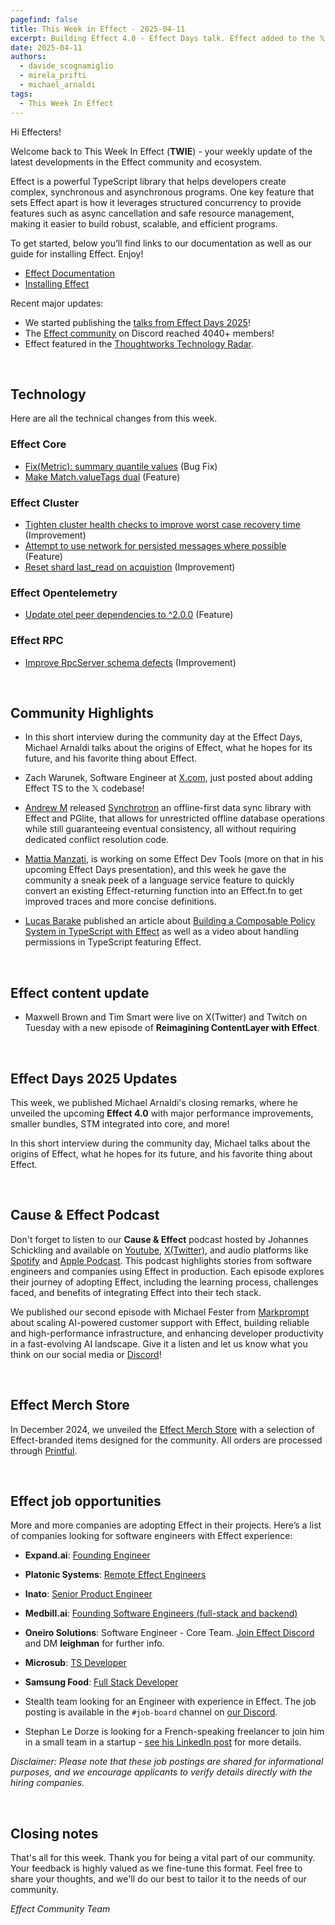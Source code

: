 ```yaml
---
pagefind: false
title: This Week in Effect - 2025-04-11
excerpt: Building Effect 4.0 - Effect Days talk. Effect added to the 𝕏 codebase. Technical updates.
date: 2025-04-11
authors:
  - davide_scognamiglio
  - mirela_prifti
  - michael_arnaldi
tags:
  - This Week In Effect
---
```



Hi Effecters!

Welcome back to This Week In Effect (**TWIE**) - your weekly update of the latest developments in the Effect community and ecosystem.

Effect is a powerful TypeScript library that helps developers create complex, synchronous and asynchronous programs. One key feature that sets Effect apart is how it leverages structured concurrency to provide features such as async cancellation and safe resource management, making it easier to build robust, scalable, and efficient programs.

To get started, below you’ll find links to our documentation as well as our guide for installing Effect. Enjoy!

- [Effect Documentation](/docs/getting-started/introduction/)
- [Installing Effect](/docs/getting-started/installation/)

Recent major updates:

- We started publishing the [talks from Effect Days 2025](https://www.youtube.com/playlist?list=PLDf3uQLaK2B9bEBZbwMv04e_zSbRNPKH6)! 
- The [Effect community](https://discord.gg/effect-ts) on Discord reached 4040+ members!
- Effect featured in the [Thoughtworks Technology Radar](https://www.thoughtworks.com/radar/languages-and-frameworks/effect).

&nbsp;

## Technology

Here are all the technical changes from this week.

### Effect Core
- [Fix(Metric): summary quantile values](https://github.com/Effect-TS/effect/pull/4706) (Bug Fix)
- [Make Match.valueTags dual](https://github.com/Effect-TS/effect/pull/4708) (Feature)

### Effect Cluster
- [Tighten cluster health checks to improve worst case recovery time](https://github.com/Effect-TS/effect/pull/4710) (Improvement)
- [Attempt to use network for persisted messages where possible](https://github.com/Effect-TS/effect/pull/4712) (Feature)
- [Reset shard last_read on acquistion](https://github.com/Effect-TS/effect/pull/4714) (Improvement)


### Effect Opentelemetry
- [Update otel peer dependencies to ^2.0.0](https://github.com/Effect-TS/effect/pull/4696) (Feature)


### Effect RPC
- [Improve RpcServer schema defects](https://github.com/Effect-TS/effect/pull/4703) (Improvement)


&nbsp;

## Community Highlights

- In this short interview during the community day at the Effect Days, Michael Arnaldi talks about the origins of Effect, what he hopes for its future, and his favorite thing about Effect.
  <Tweet id="1910648548443513285" />

- Zach Warunek, Software Engineer at [X.com](https://x.com/), just posted about adding Effect TS to the 𝕏 codebase! 
  <Tweet id="1910170362178117739" />

- [Andrew M](https://github.com/evelant) released [Synchrotron](https://github.com/evelant/synchrotron) an offline-first data sync library with Effect and PGlite, that allows for unrestricted offline database operations while still guaranteeing eventual consistency, all without requiring dedicated conflict resolution code.

- [Mattia Manzati](https://x.com/MattiaManzati), is working on some Effect Dev Tools (more on that in his upcoming Effect Days presentation), and this week he gave the community a sneak peek of a language service feature to quickly convert an existing Effect-returning function into an Effect.fn to get improved traces and more concise definitions.
  <Tweet id="1908416078025220489" />

- [Lucas Barake](https://lucas-barake.github.io/) published an article about [Building a Composable Policy System in TypeScript with Effect](https://lucas-barake.github.io/building-a-composable-policy-system/) as well as a video about handling permissions in TypeScript featuring Effect.
  <YouTube
    id="https://www.youtube.com/embed/6IaEhu8epnA?si=1twli-ThbGEzG5bk"
    title="Best Way to Handle Permissions in TypeScript: RBAC & ABAC with Effect"
  />


&nbsp;
## Effect content update

- Maxwell Brown and Tim Smart were live on X(Twitter) and Twitch on Tuesday with a new episode of **Reimagining ContentLayer with Effect**.
  <Tweet id="1910085967811407990" />

&nbsp;

## Effect Days 2025 Updates

This week, we published Michael Arnaldi's closing remarks, where he unveiled the upcoming **Effect 4.0** with major performance improvements, smaller bundles, STM integrated into core, and more!
<YouTube
  id="https://www.youtube.com/embed/nyvB6nRe5x0?si=qGlfwvkraoL7QOlv"
  title="Building Effect 4.0 | Michael Arnaldi (Effect Days 2025)"
/>

In this short interview during the community day, Michael talks about the origins of Effect, what he hopes for its future, and his favorite thing about Effect.
  <Tweet id="1910648548443513285" />


&nbsp;

## Cause & Effect Podcast

Don't forget to listen to our **Cause & Effect** podcast hosted by Johannes Schickling and available on [Youtube](https://www.youtube.com/@effect-ts), [X(Twitter)](https://x.com/EffectTS_/status/1861446144137531585), and audio platforms like [Spotify](https://open.spotify.com/episode/7Bkn7A8EXnoqWWmI0czAdz) and [Apple Podcast](https://podcasts.apple.com/us/podcast/cause-effect/id1781879869). This podcast highlights stories from software engineers and companies using Effect in production. Each episode explores their journey of adopting Effect, including the learning process, challenges faced, and benefits of integrating Effect into their tech stack.

We published our second episode with Michael Fester from [Markprompt](https://markprompt.com/) about scaling AI-powered customer support with Effect, building reliable and high-performance infrastructure, and enhancing developer productivity in a fast-evolving AI landscape. Give it a listen and let us know what you think on our social media or [Discord](https://discord.gg/effect-ts)!

<YouTube
  id="https://www.youtube.com/embed/8lz9-0y58Jc?si=YsdegK9T-axfe_Vm"
  title="Scaling AI for Customer Support at Markprompt with Effect | Cause & Effect #2"
/>

&nbsp;

## Effect Merch Store

In December 2024, we unveiled the [Effect Merch Store](https://effect.website/merch) with a selection of Effect-branded items designed for the community. All orders are processed through [Printful](https://www.printful.com/).

<Tweet id="1868605126862385238" />

&nbsp;

## Effect job opportunities

More and more companies are adopting Effect in their projects. Here’s a list of companies looking for software engineers with Effect experience:

- **Expand.ai**: [Founding Engineer](https://www.expand.ai/careers/founding-engineer)

- **Platonic Systems**: [Remote Effect Engineers](https://twitter.com/platonicsystems/status/1861470819861311945)

- **Inato**: [Senior Product Engineer](https://jobs.lever.co/inato/2bbbe759-d4ce-4cc4-8267-8bc998189469)

- **Medbill.ai**: [Founding Software Engineers (full-stack and backend)](https://www.linkedin.com/posts/codingtom_medbill-ai-activity-7260092522708762624-N7TH)

- **Oneiro Solutions**: Software Engineer - Core Team. [Join Effect Discord](https://discord.com/channels/795981131316985866/796153351372275743) and DM **leighman** for further info.

- **Microsub**: [TS Developer](https://x.com/0xdownshift/status/1880013835878154510)

- **Samsung Food**: [Full Stack Developer](https://whisk.bamboohr.com/careers/110)

- Stealth team looking for an Engineer with experience in Effect. The job posting is available in the `#job-board` channel on [our Discord](https://discord.com/channels/795981131316985866/796153351372275743/1333146824852115518).

- Stephan Le Dorze is looking for a French-speaking freelancer to join him in a small team in a startup - [see his LinkedIn post](https://www.linkedin.com/posts/stephaneledorze_mission-longue-avec-moi-entre-autre-activity-7310947252741570560-Bqsh/) for more details.

_Disclaimer: Please note that these job postings are shared for informational purposes, and we encourage applicants to verify details directly with the hiring companies._

&nbsp;

## Closing notes

That's all for this week. Thank you for being a vital part of our community. Your feedback is highly valued as we fine-tune this format. Feel free to share your thoughts, and we'll do our best to tailor it to the needs of our community.

_Effect Community Team_
